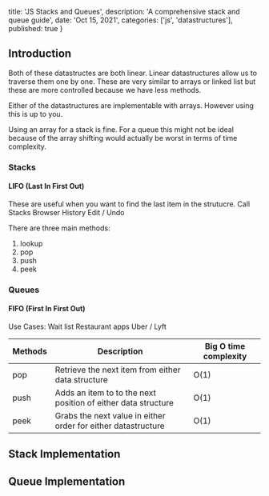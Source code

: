   title: 'JS Stacks and Queues',
  description: 'A comprehensive stack and queue guide',
  date: 'Oct 15, 2021',
  categories: ['js', 'datastructures'],  
  published: true
}


<Section>

  <LeftSection size={4}>

  ## Introduction

  Both of these datastructes are both linear. Linear datastructures allow us to traverse them one by one.
  These are very similar to arrays or linked list but these are more controlled because we have less methods.

  Either of the datastructures are implementable with arrays. However using this is up to you. 

  Using an array for a stack is fine. For a queue this might not be ideal because of the array shifting would actually be worst in terms of time complexity.

  ### Stacks

  #### **LIFO** (Last In First Out)

  These are useful when you want to find the last item in the strutucre.
  Call Stacks
  Browser History
  Edit / Undo 

  There are three main methods:
  1. lookup
  2. pop 
  3. push
  4. peek


  ### Queues 

  #### **FIFO** (First In First Out)

  Use Cases:
  Wait list 
  Restaurant apps
  Uber / Lyft
  
  
  </LeftSection>

  <RightSection size={8}>

  | Methods | Description                                                  | Big O time complexity |
  | ------- | ------------------------------------------------------------ | --------------------- |
  | pop     | Retrieve the next item from either data structure            | O(1)                  |
  | push    | Adds an item to to the next position of either data structure | O(1)                  |
  | peek    | Grabs the next value in either order for either datastructure | O(1)                  |


  
  </RightSection>

</Section>

<Section>

  <LeftSection size={4}>

  # Stack Implementation

  </LeftSection>

  <RightSection size={8}>

  <Editor code={Stack} height="980px" />

  </RightSection>

</Section>

<Section>

  <LeftSection size={4}>

  # Queue Implementation

  </LeftSection>

  <RightSection size={8}>

  <Editor code={Queue} height="980px" />

  </RightSection>

</Section>